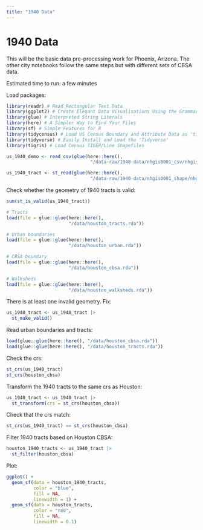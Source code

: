 ```yaml
---
title: "1940 Data"
---
```


# 1940 Data

This will be the basic data pre-processing work for Phoenix, Arizona. The other city notebooks follow the same steps but with different sets of CBSA data.

Estimated time to run: a few minutes

Load packages:

```r
library(readr) # Read Rectangular Text Data
library(ggplot2) # Create Elegant Data Visualisations Using the Grammar of Graphics
library(glue) # Interpreted String Literals
library(here) # A Simpler Way to Find Your Files
library(sf) # Simple Features for R
library(tidycensus) # Load US Census Boundary and Attribute Data as 'tidyverse' and 'sf'-Ready Data Frames
library(tidyverse) # Easily Install and Load the 'Tidyverse'
library(tigris) # Load Census TIGER/Line Shapefiles
```

```r
us_1940_demo <- read_csv(glue(here::here(),
                               "/data-raw/1940-data/nhgis0001_csv/nhgis0001_ds76_1940_tract.csv"))

us_1940_tract <- st_read(glue(here::here(),
                               "/data-raw/1940-data/nhgis0001_shape/nhgis0001_shapefile_tl2000_us_tract_1940/US_tract_1940.shp"))
```

Check whether the geometry of 1940 tracts is valid:
```r
sum(st_is_valid(us_1940_tract))
```



```r
# Tracts
load(file = glue::glue(here::here(),
                       "/data/houston_tracts.rda"))

# Urban boundaries
load(file = glue::glue(here::here(),
                       "/data/houston_urban.rda"))

# CBSA boundary
load(file = glue::glue(here::here(),
                       "/data/houston_cbsa.rda"))

# Walksheds
load(file = glue::glue(here::here(),
                       "/data/houston_walksheds.rda"))
```

There is at least one invalid geometry. Fix:
```r
us_1940_tract <- us_1940_tract |>
  st_make_valid()
```

Read urban boundaries and tracts:
```r
load(glue::glue(here::here(), "/data/houston_cbsa.rda"))
load(glue::glue(here::here(), "/data/houston_tracts.rda"))
```

Check the crs:
```r
st_crs(us_1940_tract)
st_crs(houston_cbsa)
```

Transform the 1940 tracts to the same crs as Houston:
```r
us_1940_tract <- us_1940_tract |>
  st_transform(crs = st_crs(houston_cbsa))
```

Check that the crs match:
```r
st_crs(us_1940_tract) == st_crs(houston_cbsa)
```

Filter 1940 tracts based on Houston CBSA:
```r
houston_1940_tracts <- us_1940_tract |>
  st_filter(houston_cbsa)
```

Plot:
```r
ggplot() + 
  geom_sf(data = houston_1940_tracts,
          color = "blue",
          fill = NA,
          linewidth = 1) +
  geom_sf(data = houston_tracts,
          color = "red",
          fill = NA,
          linewidth = 0.1)
```

